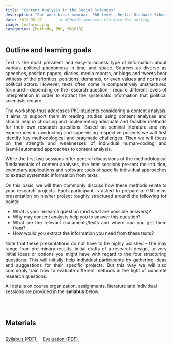 ```yaml
---
title: "Content Analysis in the Social Sciences"
description: "One-week block seminar, PhD-level, Berlin Graduate School of Transnational Studies, Spring 2019"
date: 2019-05-27        # #Encode semester via date for sorting
image: featured.png
categories: [Methods, PhD, WS2018]
---
```




## Outline and learning goals

::: {style="text-align: justify;"}

Text is the most prevalent and easy-to-access type of information about various political phenomena in time and space. Sources as diverse as speeches, position papers, diaries, media reports, or blogs and tweets bear witness of the priorities, positions, demands, or even values and norms of political actors. However, texts often come in comparatively unstructured form and – depending on the research question - require different levels of interpretation in order to extract the systematic information that political scientists require.<br>
    
The workshop thus addresses PhD students considering a content analysis. It aims to support them in reading studies using content analyses and should help in choosing and implementing adequate and feasible methods for their own research questions. Based on seminal literature and my experiences in conducting and supervising respective projects we will first identify key methodological and pragmatic challenges. Then we will focus on the strength and weaknesses of individual human-coding and (semi-)automated approaches to content analysis.<br>
    
While the first two sessions offer general discussions of the methodological fundamentals of content analyses, the later sessions present the intuition, exemplary applications and software tools of specific individual approaches to extract systematic information from texts.<br>
    
On this basis, we will then commonly discuss how these methods relate to your research projects. Each participant is asked to prepare a 7-10 mins presentation on his/her project roughly structured around the following for points:<br>
    
* What is your research question (and what are possible answers)?
* Why may content analysis help you to answer this question?
* What are the relevant documents/texts and where can you get them from?
* How would you extract the information you need from these texts?
    
Note that these presentations do not have to be highly polished – the may range from preliminary results, initial drafts of a research design, to very initial ideas or options you might have with regard to the four structuring questions. This will initially help individual participants by gathering ideas and suggestions for their specific projects. But this way we will also commonly train how to evaluate different methods in the light of concrete research questions.<br>
    

:::

::: callout-note
All details on course organization, assignments, literature and individual sessions are provided in the <strong>syllabus</strong> below.
:::

<br>
<br>


## Materials


::: {style="line-height: 2.8;"}
<a class="btn btn-primary" href="./syllabus.pdf" download>
  <i class="fa-solid fa-scroll"></i> Syllabus (PDF)
</a>&nbsp;&nbsp;&nbsp;
<!-- <a class="btn btn-primary" href="https://youtube.com/playlist?list=PL6rqiIXWuNAcN4ECuIdGocDDo-Y5wq07R&feature=shared"> -->
<!--   <i class="fa-brands fa-youtube"></i> Lecture videos -->
<!-- </a>&nbsp;&nbsp;&nbsp; -->
<a class="btn btn-primary" href="./evaluation.pdf" download>
  <i class="fa-solid fa-magnifying-glass"></i> Evaluation (PDF)
</a>&nbsp;&nbsp;&nbsp;
:::




